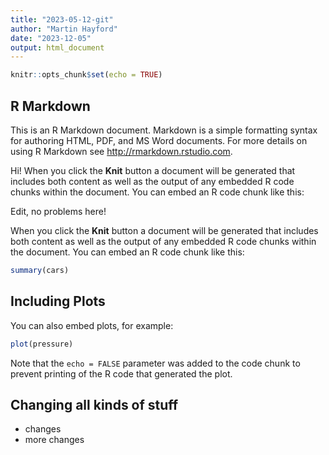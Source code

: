 ```yaml
---
title: "2023-05-12-git"
author: "Martin Hayford"
date: "2023-12-05"
output: html_document
---
```


```r
knitr::opts_chunk$set(echo = TRUE)
```

## R Markdown

This is an R Markdown document. Markdown is a simple formatting syntax for authoring HTML, PDF, and MS Word documents. For more details on using R Markdown see <http://rmarkdown.rstudio.com>.

Hi! When you click the **Knit** button a document will be generated that includes both content as well as the output of any embedded R code chunks within the document. You can embed an R code chunk like this:

Edit, no problems here!

When you click the **Knit** button a document will be generated that includes both content as well as the output of any embedded R code chunks within the document. You can embed an R code chunk like this:


```r
summary(cars)
```

## Including Plots

You can also embed plots, for example:

```r
plot(pressure)
```

Note that the `echo = FALSE` parameter was added to the code chunk to prevent printing of the R code that generated the plot.

## Changing all kinds of stuff
* changes
* more changes
